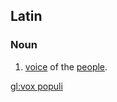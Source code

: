 ==Latin==
===Noun===
{{infl|la|noun|head=[[vox|vōx]] [[populus|populī]]}}

# [[voice]] of the [[people]].

[[gl:vox populi]]